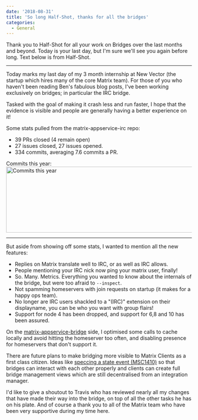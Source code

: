 ```yaml
---
date: '2018-08-31'
title: 'So long Half-Shot, thanks for all the bridges'
categories:
  - General
---
```


Thank you to Half-Shot for all your work on Bridges over the last months and beyond. Today is your last day, but I'm sure we'll see you again before long. Text below is from Half-Shot.

<hr />

Today marks my last day of my 3 month internship at New Vector (the startup which hires many of the core Matrix team). For those of you who haven't been reading Ben's fabulous blog posts, I've been working exclusively on bridges; in particular the IRC bridge.

Tasked with the goal of making it crash less and run faster, I hope that the evidence is visible and people are generally having a better experience on it!

Some stats pulled from the matrix-appservice-irc repo:
<ul>
 	<li>39 PRs closed (4 remain open)</li>
 	<li>27 issues closed, 27 issues opened.</li>
 	<li>334 commits, averaging 7.6 commits a PR.</li>
</ul>
Commits this year:

<img class="alignnone size-full wp-image-3506" src="https://matrix.org/blog/wp-content/uploads/2018/08/commits_year.png" alt="Commits this year" width="751" height="179" />

<hr />

But aside from showing off some stats, I wanted to mention all the new features:
<ul>
 	<li>Replies on Matrix translate well to IRC, or as well as IRC allows.</li>
 	<li>People mentioning your IRC nick now ping your matrix user, finally!</li>
 	<li>So. Many. Metrics. Everything you wanted to know about the internals of the bridge, but were too afraid to <code>--inspect</code>.</li>
 	<li>Not spamming homeservers with join requests on startup (it makes for a happy ops team).</li>
 	<li>No longer are IRC users shackled to a "(IRC)" extension on their displayname, you can be who you want
with group flairs!</li>
 	<li>Support for node 4 has been dropped, and support for 6,8 and 10 has been assured.</li>
</ul>
On the <a href="https://github.com/matrix-org/matrix-appservice-bridge">matrix-appservice-bridge</a> side, I optimised some calls to cache locally and avoid hitting the homeserver too often, and disabling presence for homeservers that don't support it.

There are future plans to make bridging more visible to Matrix Clients as a first class citizen. Ideas like <a href="https://github.com/matrix-org/matrix-doc/issues/1410">speccing a state event (MSC1410)</a> so that bridges can interact with each other properly and clients can create full bridge management views which are still decentralised from an integration manager.

I'd like to give a shoutout to Travis who has reviewed nearly all my changes that have made their way into the bridge, on top of all the other tasks he has on his plate. And of course a thank you to all of the Matrix team who have been very supportive during my time here.